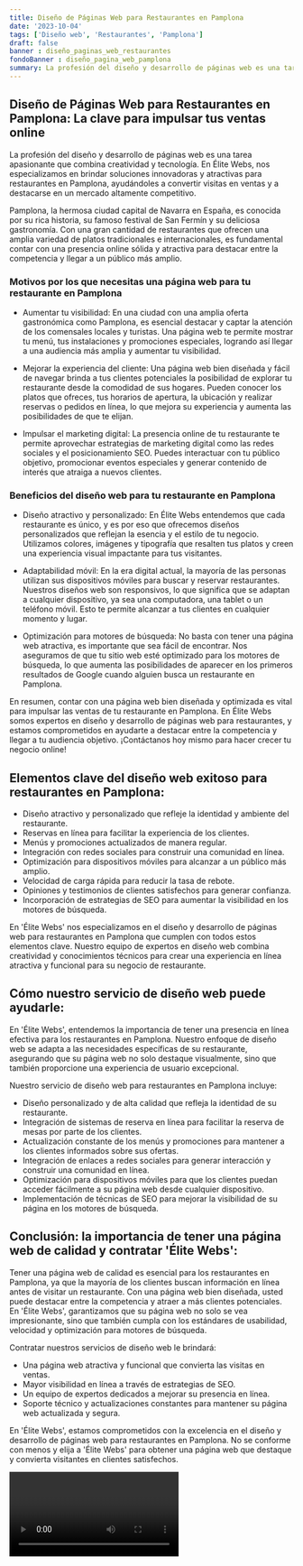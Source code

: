 ```yaml
---
title: Diseño de Páginas Web para Restaurantes en Pamplona
date: '2023-10-04'
tags: ['Diseño web', 'Restaurantes', 'Pamplona']
draft: false
banner : diseño_paginas_web_restaurantes
fondoBanner : diseño_pagina_web_pamplona
summary: La profesión del diseño y desarrollo de páginas web es una tarea apasionante que combina creatividad y tecnología. En Élite Webs, nos especializamos en brindar soluciones innovadoras y atractivas para restaurantes en Pamplona, ayudándoles a convertir visitas en ventas y a destacarse en un mercado altamente competitivo.
---
```


## Diseño de Páginas Web para Restaurantes en Pamplona: La clave para impulsar tus ventas online

La profesión del diseño y desarrollo de páginas web es una tarea apasionante que combina creatividad y tecnología. En Élite Webs, nos especializamos en brindar soluciones innovadoras y atractivas para restaurantes en Pamplona, ayudándoles a convertir visitas en ventas y a destacarse en un mercado altamente competitivo.

Pamplona, la hermosa ciudad capital de Navarra en España, es conocida por su rica historia, su famoso festival de San Fermín y su deliciosa gastronomía. Con una gran cantidad de restaurantes que ofrecen una amplia variedad de platos tradicionales e internacionales, es fundamental contar con una presencia online sólida y atractiva para destacar entre la competencia y llegar a un público más amplio.

### Motivos por los que necesitas una página web para tu restaurante en Pamplona

- Aumentar tu visibilidad: En una ciudad con una amplia oferta gastronómica como Pamplona, es esencial destacar y captar la atención de los comensales locales y turistas. Una página web te permite mostrar tu menú, tus instalaciones y promociones especiales, logrando así llegar a una audiencia más amplia y aumentar tu visibilidad.

- Mejorar la experiencia del cliente: Una página web bien diseñada y fácil de navegar brinda a tus clientes potenciales la posibilidad de explorar tu restaurante desde la comodidad de sus hogares. Pueden conocer los platos que ofreces, tus horarios de apertura, la ubicación y realizar reservas o pedidos en línea, lo que mejora su experiencia y aumenta las posibilidades de que te elijan.

- Impulsar el marketing digital: La presencia online de tu restaurante te permite aprovechar estrategias de marketing digital como las redes sociales y el posicionamiento SEO. Puedes interactuar con tu público objetivo, promocionar eventos especiales y generar contenido de interés que atraiga a nuevos clientes.

### Beneficios del diseño web para tu restaurante en Pamplona

- Diseño atractivo y personalizado: En Élite Webs entendemos que cada restaurante es único, y es por eso que ofrecemos diseños personalizados que reflejan la esencia y el estilo de tu negocio. Utilizamos colores, imágenes y tipografía que resalten tus platos y creen una experiencia visual impactante para tus visitantes.

- Adaptabilidad móvil: En la era digital actual, la mayoría de las personas utilizan sus dispositivos móviles para buscar y reservar restaurantes. Nuestros diseños web son responsivos, lo que significa que se adaptan a cualquier dispositivo, ya sea una computadora, una tablet o un teléfono móvil. Esto te permite alcanzar a tus clientes en cualquier momento y lugar.

- Optimización para motores de búsqueda: No basta con tener una página web atractiva, es importante que sea fácil de encontrar. Nos aseguramos de que tu sitio web esté optimizado para los motores de búsqueda, lo que aumenta las posibilidades de aparecer en los primeros resultados de Google cuando alguien busca un restaurante en Pamplona.

En resumen, contar con una página web bien diseñada y optimizada es vital para impulsar las ventas de tu restaurante en Pamplona. En Élite Webs somos expertos en diseño y desarrollo de páginas web para restaurantes, y estamos comprometidos en ayudarte a destacar entre la competencia y llegar a tu audiencia objetivo. ¡Contáctanos hoy mismo para hacer crecer tu negocio online!

<GifSeo />

<Cta />

## Elementos clave del diseño web exitoso para restaurantes en Pamplona:

- Diseño atractivo y personalizado que refleje la identidad y ambiente del restaurante.
- Reservas en línea para facilitar la experiencia de los clientes.
- Menús y promociones actualizados de manera regular.
- Integración con redes sociales para construir una comunidad en línea.
- Optimización para dispositivos móviles para alcanzar a un público más amplio.
- Velocidad de carga rápida para reducir la tasa de rebote.
- Opiniones y testimonios de clientes satisfechos para generar confianza.
- Incorporación de estrategias de SEO para aumentar la visibilidad en los motores de búsqueda.

En 'Élite Webs' nos especializamos en el diseño y desarrollo de páginas web para restaurantes en Pamplona que cumplen con todos estos elementos clave. Nuestro equipo de expertos en diseño web combina creatividad y conocimientos técnicos para crear una experiencia en línea atractiva y funcional para su negocio de restaurante.

## Cómo nuestro servicio de diseño web puede ayudarle:

En 'Élite Webs', entendemos la importancia de tener una presencia en línea efectiva para los restaurantes en Pamplona. Nuestro enfoque de diseño web se adapta a las necesidades específicas de su restaurante, asegurando que su página web no solo destaque visualmente, sino que también proporcione una experiencia de usuario excepcional.

Nuestro servicio de diseño web para restaurantes en Pamplona incluye:

- Diseño personalizado y de alta calidad que refleja la identidad de su restaurante.
- Integración de sistemas de reserva en línea para facilitar la reserva de mesas por parte de los clientes.
- Actualización constante de los menús y promociones para mantener a los clientes informados sobre sus ofertas.
- Integración de enlaces a redes sociales para generar interacción y construir una comunidad en línea.
- Optimización para dispositivos móviles para que los clientes puedan acceder fácilmente a su página web desde cualquier dispositivo.
- Implementación de técnicas de SEO para mejorar la visibilidad de su página en los motores de búsqueda.

## Conclusión: la importancia de tener una página web de calidad y contratar 'Élite Webs':

Tener una página web de calidad es esencial para los restaurantes en Pamplona, ya que la mayoría de los clientes buscan información en línea antes de visitar un restaurante. Con una página web bien diseñada, usted puede destacar entre la competencia y atraer a más clientes potenciales. En 'Élite Webs', garantizamos que su página web no solo se vea impresionante, sino que también cumpla con los estándares de usabilidad, velocidad y optimización para motores de búsqueda.

Contratar nuestros servicios de diseño web le brindará:

- Una página web atractiva y funcional que convierta las visitas en ventas.
- Mayor visibilidad en línea a través de estrategias de SEO.
- Un equipo de expertos dedicados a mejorar su presencia en línea.
- Soporte técnico y actualizaciones constantes para mantener su página web actualizada y segura.

En 'Élite Webs', estamos comprometidos con la excelencia en el diseño y desarrollo de páginas web para restaurantes en Pamplona. No se conforme con menos y elija a 'Élite Webs' para obtener una página web que destaque y convierta visitantes en clientes satisfechos.

<Video />

<CtaBot job='Restaurantes' city='Pamplona'/>

<Gmaps query='Pamplona+españa+maps' />